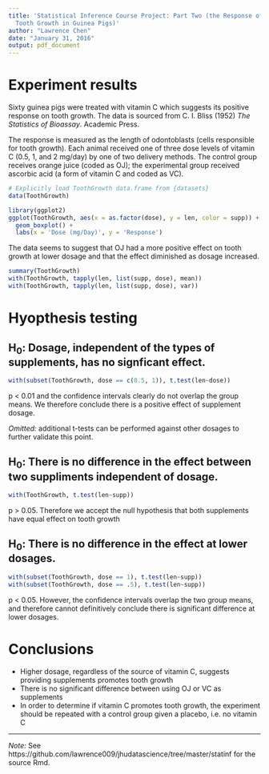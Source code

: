 ```yaml
---
title: 'Statistical Inference Course Project: Part Two (the Response of Vitamin C on
  Tooth Growth in Guinea Pigs)'
author: "Lawrence Chen"
date: "January 31, 2016"
output: pdf_document
---
```



# Experiment results

Sixty guinea pigs were treated with vitamin C which suggests its positive response on
tooth growth. The data is sourced from C. I. Bliss (1952)
*The Statistics of Bioassay*. Academic Press.

The response is measured as the length of odontoblasts (cells responsible for
tooth growth). Each animal received one of three dose levels of vitamin C
(0.5, 1, and 2 mg/day) by one of two delivery methods. The control group
receives orange juice (coded as OJ); the experimental group received ascorbic
acid (a form of vitamin C and coded as VC).

```r
# Explicitly load ToothGrowth data.frame from {datasets}
data(ToothGrowth)

library(ggplot2)
ggplot(ToothGrowth, aes(x = as.factor(dose), y = len, color = supp)) +
  geom_boxplot() +
  labs(x = 'Dose (mg/Day)', y = 'Response')
```

The data seems to suggest that OJ had a more positive effect on tooth growth
at lower dosage and that the effect diminished as dosage increased.

```r
summary(ToothGrowth)
with(ToothGrowth, tapply(len, list(supp, dose), mean))
with(ToothGrowth, tapply(len, list(supp, dose), var))
```

# Hyopthesis testing

## H~0~: Dosage, independent of the types of supplements, has no signficant effect.

```r
with(subset(ToothGrowth, dose == c(0.5, 1)), t.test(len~dose))
```

p < 0.01 and the confidence intervals clearly do not overlap the group means.
We therefore conclude there is a positive effect of supplement dosage.

*Omitted:* additional t-tests can be performed against other dosages to
further validate this point.

## H~0~: There is no difference in the effect between two suppliments independent of dosage. 

```r
with(ToothGrowth, t.test(len~supp))
```

p > 0.05. Therefore we accept the null hypothesis that both supplements
have equal effect on tooth growth

## H~0~: There is no difference in the effect at lower dosages.

```r
with(subset(ToothGrowth, dose == 1), t.test(len~supp))
with(subset(ToothGrowth, dose == .5), t.test(len~supp))
```

p < 0.05. However, the confidence intervals overlap the two group means, and
therefore cannot definitively conclude there is significant difference
at lower dosages.


# Conclusions

* Higher dosage, regardless of the source of vitamin C, suggests providing
supplements promotes tooth growth
* There is no significant difference between using OJ or VC as supplements
* In order to determine if vitamin C promotes tooth growth, the experiment
should be repeated with a control group given a placebo, i.e. no vitamin C 

---

*Note:* See https://github.com/lawrence009/jhudatascience/tree/master/statinf for the source Rmd.
